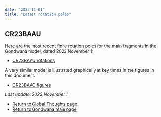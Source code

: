 ```yaml
---
date: "2023-11-01"
title: "Latest rotation poles"
---
```


## CR23BAAU

Here are the most recent finite rotation poles for the main fragments in the Gondwana model, dated 2023 November 1:

* [CR23BAAU rotations](http://www.reeves.nl/upload/CR23BAAU.pdf)

A very similar model is illustrated graphically at key times in the figures in this document:
* [CR23BAAC figures](http://www.reeves.nl/upload/CR23BAAC-figures.pdf)

*Last update: 2023 November 1*

* [Return to Global Thoughts page](../other-material)
* [Return to Gondwana main page](../../gondwana)
